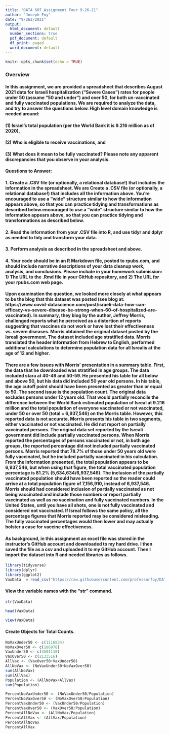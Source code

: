 ```yaml
---
title: "DATA 607 Assignment Four 9-26-21"
author: "Joseph Foy"
date: "9/262/2021"
output:
  html_document: default
  number_sections: true
  pdf_document: default
  df_print: paged
  word_document: default
---
```


```r
knitr::opts_chunk$set(echo = TRUE)
```

### Overview

#### In this assignment, we are provided a spreadsheet that describes August 2021 data for Israeli hospitalization (“Severe Cases”) rates for people under 50 (assume “50 and under”) and over 50, for both un-vaccinated and fully vaccinated populations. We are required to analyze the data, and try to answer the questions below. High level domain knowledge is needed around: 

#### (1) Israel’s total population (per the World Bank it is 9.216 million as of 2020), 
#### (2) Who is eligible to receive vaccinations, and 
#### (3) What does it mean to be fully vaccinated? Please note any apparent discrepancies that you observe in your analysis.

#### Questions to Answer:
#### 1. Create a .CSV file (or optionally, a relational database!) that includes the information in the spreadsheet.  We are Create a .CSV file (or optionally, a relational database!) that includes all the information above.  You’re encouraged to use a “wide” structure similar to how the information appears above, so that you can practice tidying and transformations as described below.encouraged to use a “wide” structure similar to how the information appears above, so that you can practice tidying and transformations as described below.

#### 2. Read the information from your .CSV file into R, and use tidyr and dplyr as needed to tidy and transform your data.

#### 3. Perform analysis as described in the spreadsheet and above.

#### 4. Your code should be in an R Markdown file, posted to rpubs.com, and should include narrative descriptions of your data cleanup work, analysis, and conclusions. Please include in your homework submission: 1) The URL to the .Rmd file in your GitHub repository, and 2) The URL for your rpubs.com web page.

#### Upon examination the question, we looked more closely at what appears to be the blog that this dataset was posted (see blog at:  https://www.covid-datascience.com/post/israeli-data-how-can-efficacy-vs-severe-disease-be-strong-when-60-of-hospitalized-are-vaccinated).  In summary, they blog by the author, Jeffrey Morris, challenged reports what he perceived as a distortion of reports suggesting that vaccines do not work or have lost their effectiveness vs. severe diseases. Morris obtained the original dataset posted by the Isreali government.  The dataset included age stratified data.  Morris translated the header information from Hebrew to English, performed additional calculations to determine population data for all Isrealis at the age of 12 and higher.  

#### There are a few issues with Morris' presentation in a summary table.  First, the data that he downloaded was stratified in age groups.  The data included stara at 40-49 and 50-59.  He presented his table for all below and above 50, but his data did included 50 year old persons.  In his table, the age cutoff point should have been presented as greater than or equal to 50.  The second issue is the population count.  The original data excludes persons under 12 years old.  That would partially reconcile the difference between the World Bank estimated population of Isreal at 9.216 million and the total population of everyone vaccinated or not vaccinated, under 50 or over 50 (total = 6,937,546) on the Morris table. However, this reported data is not accurate.  Morris presents his table in two segments, either vaccinated or not vaccinated.  He did not report on partially vaccinated persons.  The original data set reported by the Isreali government did include partially vaccinated persons.  When Morris reported the percentages of persons vaccinated or not, in both age groups, the reported percentage did not included partially vaccinated persons.  Morris reported that 78.7% of those under 50 years old were fully vaccinated, but he included partially vaccinated in his calculation.  From the information presented, the total population appears to be 6,937,546, but when using that figure, the total vaccinated population percentage is 81.2% (5,634,634/6,937,546).  The inclusion of the partially vaccinated population should have been reported so the reader could arrive at a total population figure of  7,156,910, instead of 6,937,546.  Morris should had considered inclusion of partially vaccinated as not being vaccinated and include those numbers or report partially vaccinated as well as no vaccination and fully vaccinated numbers.  In the United States, until you have all shots, one is not fully vaccinated and considered not vaccinated.  If Isreal follows the same policy, all the percentage figures that Morris reported may be considered misleading.  The fully vaccinated percentages would then lower and may actually bolster a case for vaccine effectiveness.

#### As background, in this assignment an excel file was stored in the instructor's GitHub account and downloaded to my hard drive.  I then saved the file as a csv and uploaded it to my GitHub account.  Then I import the dataset into R and needed libraries as follows.

```r
library(tidyverse)
library(dplyr)
library(ggplot2)
VaxData  = read_csv("https://raw.githubusercontent.com/professorfoy/DATA-607/main/israeli_vaccination_data_analysis_start.csv",show_col_types = FALSE)
```

#### View the variable names with the "str" command.

```r
str(VaxData)
```

```r
head(VaxData) 
```
```r
view(VaxData)
```

#### Create Objects for Total Counts.

```r
NoVaxUnder50 <- c(1116834)
NoVaxOver50 <- c(186078)
VaxUnder50 <- c(3501118)
VaxOver50 <- c(2133516)
AllVax <- (VaxOver50+VaxUnder50)
AllNoVax <- (NoVaxUnder50+NoVaxOver50)
sum(AllNoVax)
sum(AllVax)
Population <- (AllNoVax+AllVax)
sum(Population)
```

```r
PercentNoVaxUnder50 <- (NoVaxUnder50/Population)
PercentNoVaxOver50 <- (NoVaxOver50/Population)
PercentVaxUnder50 <- (VaxUnder50/Population)
PercentVaxOver50 <- (VaxOver50/Population)
PercentAllNoVax <- (AllNoVax/Population)
PercentAllVax <- (AllVax/Population)
PercentAllNoVax
PercentAllVax
```

